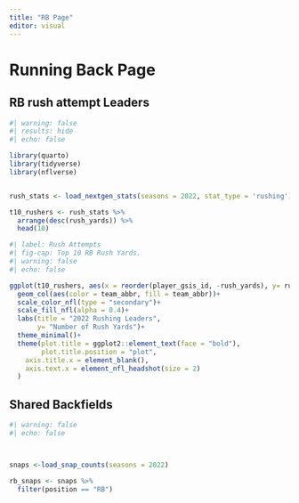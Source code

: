 ```yaml
---
title: "RB Page"
editor: visual
---
```


# Running Back Page

## RB rush attempt Leaders

```r
#| warning: false
#| results: hide
#| echo: false

library(quarto)
library(tidyverse)
library(nflverse)


rush_stats <- load_nextgen_stats(seasons = 2022, stat_type = 'rushing') #this has player GIS to make images with player images

t10_rushers <- rush_stats %>% 
  arrange(desc(rush_yards)) %>% 
  head(10)
```

```r
#| label: Rush Attempts
#| fig-cap: Top 10 RB Rush Yards.
#| warning: false
#| echo: false

ggplot(t10_rushers, aes(x = reorder(player_gsis_id, -rush_yards), y= rush_yards))+
  geom_col(aes(color = team_abbr, fill = team_abbr))+
  scale_color_nfl(type = "secondary")+
  scale_fill_nfl(alpha = 0.4)+
  labs(title = "2022 Rushing Leaders",
       y= "Number of Rush Yards")+
  theme_minimal()+
  theme(plot.title = ggplot2::element_text(face = "bold"),
        plot.title.position = "plot",
    axis.title.x = element_blank(),
    axis.text.x = element_nfl_headshot(size = 2)
  )
```

## Shared Backfields

```r
#| warning: false
#| echo: false



snaps <-load_snap_counts(seasons = 2022)

rb_snaps <- snaps %>% 
  filter(position == "RB")
  
```
